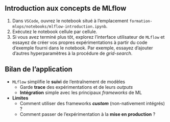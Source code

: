 :::{.callout-tip collapse="true" icon=false}
## Introduction aux concepts de MLflow

:::{.incremental}
1. Dans `VSCode`, ouvrez le notebook situé à l'emplacement `formation-mlops/notebooks/mlflow-introduction.ipynb`.
2. Exécutez le notebook cellule par cellule.
3. Si vous avez terminé plus tôt, explorez l'interface utilisateur de `MLflow` et essayez de créer vos propres expérimentations à partir du code d'exemple fourni dans le notebook. Par exemple, essayez d'ajouter d'autres hyperparamètres à la procédure de *grid-search*.
:::

:::

## Bilan de l'application

- `MLflow` simplifie le [**suivi**]{.orange} de l'entraînement de modèles
    - Garde [**trace**]{.blue2} des expérimentations et de leurs *outputs*
    - [**Intégration**]{.blue2} simple avec les principaux *frameworks* de ML

- [**Limites**]{.orange}
    - Comment utiliser des frameworks [***custom***]{.blue2} (non-nativement intégrés) ?
    - Comment passer de l'expérimentation à la [**mise en production**]{.blue2}  ?
